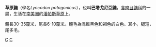 {{Speciesbox
| taxon = Lyncodon patagonicus
| image= Lyncodon patagonicus1.jpg
| status = LR/lc
| parent_authority = Gervais, 1845
| binomial_authority = (Blainville, 1842)
}}

'''草原鼬'''（學名''Lyncodon patagonicus''），也叫'''巴塔戈尼亞鼬'''，[[食肉目|食肉目]][[鼬科|鼬科]]的一屬，生活在[[南美洲|南美洲]]的[[潘帕斯草原|潘帕斯草原]]上。

體長30-35釐米，尾長6-10釐米。體毛為混雜黑色和褐色的白色。耳小，腿短，尾多毛。

{{taxonbar}}
[[Category:草原鼬属|C]]
[[Category:1842年描述的动物|C]]